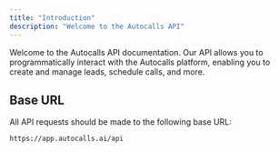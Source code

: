 ```yaml
---
title: "Introduction"
description: "Welcome to the Autocalls API"
---
```


Welcome to the Autocalls API documentation. Our API allows you to programmatically interact with the Autocalls platform, enabling you to create and manage leads, schedule calls, and more.

## Base URL

All API requests should be made to the following base URL:

```
https://app.autocalls.ai/api
```
